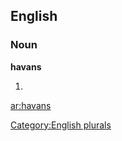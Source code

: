 ==English==

===Noun===
'''havans'''

# {{plural of|[[havan]]}}

[[Category:English plurals]]

[[ar:havans]]